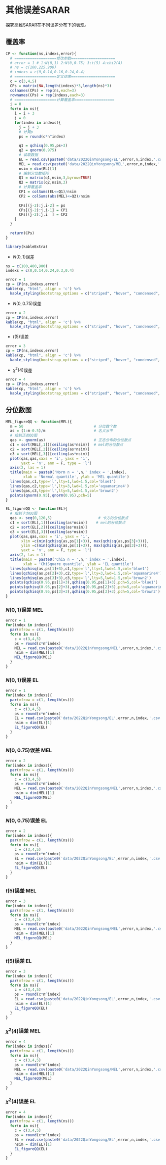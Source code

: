 # 其他误差SARAR

探究高维SARAR在不同误差分布下的表现。


## 覆盖率

```r
CP <- function(ns,indexs,error){
  # ===================修改参数====================
  # error = 1 # 1:N(0,1) 2:N(0,0.75) 3:t(5) 4:chi2(4)
  # ns = c(100,225,900)
  # indexs = c(0,0.14,0.16,0.24,0.4)
  # ===================定义结果====================
  c = c(3,4,5)
  CPs = matrix(NA,length(indexs)*3,length(ns)*3)
  colnames(CPs) = rep(ns,each=3)
  rownames(CPs) = rep(indexs,each=3)
  # ===================计算覆盖率==================
  i = 0
  for(n in ns){
    i = i + 3
    j = 0
    for(index in indexs){
      j = j + 3
      # 计算p
      ps = round(c*n^index)
  
      q1 = qchisq(0.95,ps+3)
      q2 = qnorm(0.975)
      # 读取数据
      EL = read.csv(paste0('data/2022QinYongsong/EL',error,n,index,'.csv'))
      MEL = read.csv(paste0('data/2022QinYongsong/MEL',error,n,index,'.csv'))
      nsim = dim(EL)[1]
      # 编制分位数矩阵
      Q1 = matrix(q1,nsim,3,byrow=TRUE)
      Q2 = matrix(q2,nsim,3)
      # 计算覆盖率
      CP1 = colSums(EL<=Q1)/nsim
      CP2 = colSums(abs(MEL)<=Q2)/nsim
  
      CPs[(j-2):j,i-2] = ps
      CPs[(j-2):j,i-1] = CP1
      CPs[(j-2):j,i  ] = CP2
    }
  }
  
  return(CPs)
}

```

```r
library(kableExtra)
```

- $N(0,1)$误差
```r
ns = c(100,400,900)
indexs = c(0,0.14,0.24,0.3,0.4)

error = 1
cp = CP(ns,indexs,error)
kable(cp, "html", align = 'c') %>%
  kable_styling(bootstrap_options = c("striped", "hover", "condensed", "responsive"), full_width = F) 

```

- $N(0,0.75)$误差

```r
error = 2
cp = CP(ns,indexs,error)
kable(cp, "html", align = 'c') %>%
  kable_styling(bootstrap_options = c("striped", "hover", "condensed", "responsive"), full_width = F) 
```

- $t(5)$误差
```r
error = 3
cp = CP(ns,indexs,error)
kable(cp, "html", align = 'c') %>%
  kable_styling(bootstrap_options = c("striped", "hover", "condensed", "responsive"), full_width = F) 
```

- $\chi^2(4)$误差
```r
error = 4
cp = CP(ns,indexs,error)
kable(cp, "html", align = 'c') %>%
  kable_styling(bootstrap_options = c("striped", "hover", "condensed", "responsive","bordered"), full_width = F) 
```

## 分位数图

```r
MEL_figureQQ <- function(MEL){
  m = 50                                # 分位数个数
  as = (1:m-0.5)/m                      # 名义水平
  # 绘制正态QQ图
  qas <- qnorm(as)                      # 正态分布的分位数点
  c1 = sort(MEL[,1])[ceiling(as*nsim)]  # mel的分位数点
  c2 = sort(MEL[,2])[ceiling(as*nsim)]
  c3 = sort(MEL[,3])[ceiling(as*nsim)]
  plot(qas,qas,xaxs = 'i', yaxs = 'i',
       yaxt = 'n', ann = F, type = 'l')
  axis(2, las = 1)
  title(main = paste0('Norm n = ',n,' index = ',index),
        xlab = 'Normal quantile', ylab = 'MEL quantile')
  lines(qas,c1,type='l',lty=1,lwd=1.5,col='blue1')
  lines(qas,c2,type='l',lty=3,lwd=1.5,col='aquamarine4')
  lines(qas,c3,type='l',lty=5,lwd=1.5,col='brown2')
  points(qnorm(0.95),qnorm(0.95),pch=5)
}
```


```r
EL_figureQQ <- function(EL){
  # 绘制卡方QQ图
  qas <- seq(0,120,5)                     # 卡方的分位数点
  c1 = sort(EL[,1])[ceiling(as*nsim)]    # mel的分位数点
  c2 = sort(EL[,2])[ceiling(as*nsim)]
  c3 = sort(EL[,3])[ceiling(as*nsim)]
  plot(qas,qas,xaxs = 'i', yaxs = 'i',
       xlim =c(min(qchisq(as,ps[1]+3)), max(qchisq(as,ps[3]+3))),
       ylim =c(min(qchisq(as,ps[1]+3)), max(qchisq(as,ps[3]+3))),
       yaxt = 'n', ann = F, type = 'l')
  axis(2, las = 1)
  title(main = paste0('ChiS n = ',n,' index = ',index),
        xlab = 'ChiSquare quantile', ylab = 'EL quantile')
  lines(qchisq(as,ps[1]+3),c1,type='l',lty=1,lwd=1.5,col='blue1')
  lines(qchisq(as,ps[2]+3),c2,type='l',lty=3,lwd=1.5,col='aquamarine4')
  lines(qchisq(as,ps[3]+3),c3,type='l',lty=5,lwd=1.5,col='brown2')
  points(qchisq(0.95,ps[1]+3),qchisq(0.95,ps[1]+3),pch=5,col='blue1')
  points(qchisq(0.95,ps[2]+3),qchisq(0.95,ps[2]+3),pch=5,col='aquamarine4')
  points(qchisq(0.95,ps[3]+3),qchisq(0.95,ps[3]+3),pch=5,col='brown2')
}
```

### $N(0,1)$误差 MEL
```r
error = 1
for(index in indexs){
  par(mfrow = c(1, length(ns)))
  for(n in ns){
    c = c(3,4,5)
    ps = round(c*n^index)
    MEL = read.csv(paste0('data/2022QinYongsong/MEL',error,n,index,'.csv'))
    nsim = dim(MEL)[1]
    MEL_figureQQ(MEL)
  }
}
```



### $N(0,1)$误差 EL

```r
error = 1
for(index in indexs){
  par(mfrow = c(1, length(ns)))
  for(n in ns){
    c = c(3,4,5)
    ps = round(c*n^index)
    EL = read.csv(paste0('data/2022QinYongsong/EL',error,n,index,'.csv'))
    nsim = dim(EL)[1]
    EL_figureQQ(EL)
  }
}
```


### $N(0,0.75)$误差 MEL
```r
error = 2
for(index in indexs){
  par(mfrow = c(1, length(ns)))
  for(n in ns){
    c = c(3,4,5)
    ps = round(c*n^index)
    MEL = read.csv(paste0('data/2022QinYongsong/MEL',error,n,index,'.csv'))
    nsim = dim(MEL)[1]
    MEL_figureQQ(MEL)
  }
}
```

### $N(0,0.75)$误差 EL

```r
error = 2
for(index in indexs){
  par(mfrow = c(1, length(ns)))
  for(n in ns){
    c = c(3,4,5)
    ps = round(c*n^index)
    EL = read.csv(paste0('data/2022QinYongsong/EL',error,n,index,'.csv'))
    nsim = dim(EL)[1]
    EL_figureQQ(EL)
  }
}
```

### $t(5)$误差 MEL
```r
error = 3
for(index in indexs){
  par(mfrow = c(1, length(ns)))
  for(n in ns){
    c = c(3,4,5)
    ps = round(c*n^index)
    MEL = read.csv(paste0('data/2022QinYongsong/MEL',error,n,index,'.csv'))
    nsim = dim(MEL)[1]
    MEL_figureQQ(MEL)
  }
}
```

### $t(5)$误差 EL

```r
error = 3
for(index in indexs){
  par(mfrow = c(1, length(ns)))
  for(n in ns){
    c = c(3,4,5)
    ps = round(c*n^index)
    EL = read.csv(paste0('data/2022QinYongsong/EL',error,n,index,'.csv'))
    nsim = dim(EL)[1]
    EL_figureQQ(EL)
  }
}
```

### $\chi^2(4)$误差 MEL
```r
error = 4
for(index in indexs){
  par(mfrow = c(1, length(ns)))
  for(n in ns){
    c = c(3,4,5)
    ps = round(c*n^index)
    MEL = read.csv(paste0('data/2022QinYongsong/MEL',error,n,index,'.csv'))
    nsim = dim(MEL)[1]
    MEL_figureQQ(MEL)
  }
}
```

### $\chi^2(4)$误差 EL

```r
error = 4
for(index in indexs){
  par(mfrow = c(1, length(ns)))
  for(n in ns){
    c = c(3,4,5)
    ps = round(c*n^index)
    EL = read.csv(paste0('data/2022QinYongsong/EL',error,n,index,'.csv'))
    nsim = dim(EL)[1]
    EL_figureQQ(EL)
  }
}
``` 